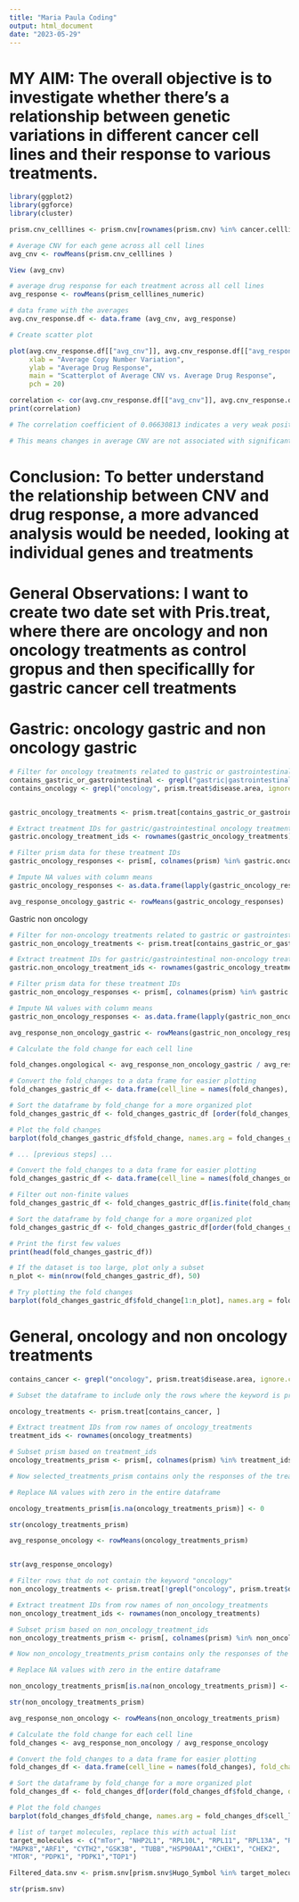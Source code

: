 ```yaml
---
title: "Maria Paula Coding"
output: html_document
date: "2023-05-29"
---
```


# MY AIM: The overall objective is to investigate whether there's a relationship between genetic variations in different cancer cell lines and their response to various treatments.



```r
library(ggplot2)
library(ggforce)
library(cluster)
```


```r
prism.cnv_celllines <- prism.cnv[rownames(prism.cnv) %in% cancer.celllines.v, ]
```




```r
# Average CNV for each gene across all cell lines
avg_cnv <- rowMeans(prism.cnv_celllines )

View (avg_cnv)

```




```r
# average drug response for each treatment across all cell lines
avg_response <- rowMeans(prism_celllines_numeric)

```




```r
# data frame with the averages
avg.cnv_response.df <- data.frame (avg_cnv, avg_response)
```



```r
# Create scatter plot

plot(avg.cnv_response.df[["avg_cnv"]], avg.cnv_response.df[["avg_response"]], 
     xlab = "Average Copy Number Variation", 
     ylab = "Average Drug Response",
     main = "Scatterplot of Average CNV vs. Average Drug Response",
     pch = 20) 

```



```r
correlation <- cor(avg.cnv_response.df[["avg_cnv"]], avg.cnv_response.df[["avg_response"]])
print(correlation)

# The correlation coefficient of 0.06630813 indicates a very weak positive correlation between the average CNV (Copy Number Variation) and the average drug response.

# This means changes in average CNV are not associated with significant changes in the average drug response.

```

# Conclusion: To better understand the relationship between CNV and drug response, a more advanced analysis would be needed, looking at individual genes and treatments


# General Observations: I want to create two date set with Pris.treat, where there are oncology and non oncology treatments as control gropus and then specificallly for gastric cancer cell treatments 



# Gastric: oncology gastric and non oncology gastric 

```r

# Filter for oncology treatments related to gastric or gastrointestinal cancer
contains_gastric_or_gastrointestinal <- grepl("gastric|gastrointestinal", prism.treat$indication, ignore.case = TRUE)
contains_oncology <- grepl("oncology", prism.treat$disease.area, ignore.case = TRUE)


gastric_oncology_treatments <- prism.treat[contains_gastric_or_gastrointestinal & contains_oncology, ]

```


```r
# Extract treatment IDs for gastric/gastrointestinal oncology treatments
gastric.oncology_treatment_ids <- rownames(gastric_oncology_treatments)

# Filter prism data for these treatment IDs
gastric_oncology_responses <- prism[, colnames(prism) %in% gastric.oncology_treatment_ids]


```

```r
# Impute NA values with column means
gastric_oncology_responses <- as.data.frame(lapply(gastric_oncology_responses, function(x) ifelse(is.na(x), mean(x, na.rm = TRUE), x)))

```



```r

avg_response_oncology_gastric <- rowMeans(gastric_oncology_responses)

```




Gastric non oncology 

```r
# Filter for non-oncology treatments related to gastric or gastrointestinal cancer
gastric_non_oncology_treatments <- prism.treat[contains_gastric_or_gastrointestinal & !contains_oncology, ]

```
```r

# Extract treatment IDs for gastric/gastrointestinal non-oncology treatments
gastric.non_oncology_treatment_ids <- rownames(gastric_oncology_treatments)

# Filter prism data for these treatment IDs
gastric_non_oncology_responses <- prism[, colnames(prism) %in% gastric.non_oncology_treatment_ids]

```



```r

# Impute NA values with column means
gastric_non_oncology_responses <- as.data.frame(lapply(gastric_non_oncology_responses, function(x) ifelse(is.na(x), mean(x, na.rm = TRUE), x)))

```





```r

avg_response_non_oncology_gastric <- rowMeans(gastric_non_oncology_responses)

```


```r
# Calculate the fold change for each cell line

fold_changes.ongological <- avg_response_non_oncology_gastric / avg_response_oncology_gastric

```


```r
# Convert the fold_changes to a data frame for easier plotting
fold_changes_gastric_df <- data.frame(cell_line = names(fold_changes), fold_change = fold_changes.ongological)

# Sort the dataframe by fold_change for a more organized plot
fold_changes_gastric_df <- fold_changes_gastric_df [order(fold_changes_gastric_df$fold_change, decreasing = TRUE), ]

# Plot the fold changes
barplot(fold_changes_gastric_df$fold_change, names.arg = fold_changes_gastric_df$cell_line, las = 2, cex.names = 0.5, main = "Fold Changes of Non-Oncology Treatments Relative to Oncology Treatments", xlab = "Cell Lines", ylab = "Fold Change")
```





```r
# ... [previous steps] ...

# Convert the fold_changes to a data frame for easier plotting
fold_changes_gastric_df <- data.frame(cell_line = names(fold_changes_ongological), fold_change = fold_changes_ongological)

# Filter out non-finite values
fold_changes_gastric_df <- fold_changes_gastric_df[is.finite(fold_changes_gastric_df$fold_change), ]

# Sort the dataframe by fold_change for a more organized plot
fold_changes_gastric_df <- fold_changes_gastric_df[order(fold_changes_gastric_df$fold_change, decreasing = TRUE), ]

# Print the first few values
print(head(fold_changes_gastric_df))

# If the dataset is too large, plot only a subset
n_plot <- min(nrow(fold_changes_gastric_df), 50)

# Try plotting the fold changes
barplot(fold_changes_gastric_df$fold_change[1:n_plot], names.arg = fold_changes_gastric_df$cell_line[1:n_plot], las = 2, cex.names = 0.5, main = "Fold Changes of Non-Oncology Treatments Relative to Oncology Treatments", xlab = "Cell Lines", ylab = "Fold Change")

```













# General, oncology and non oncology treatments 

```r

contains_cancer <- grepl("oncology", prism.treat$disease.area, ignore.case = TRUE)

# Subset the dataframe to include only the rows where the keyword is present

oncology_treatments <- prism.treat[contains_cancer, ]
```



```r
# Extract treatment IDs from row names of oncology_treatments
treatment_ids <- rownames(oncology_treatments)

# Subset prism based on treatment_ids
oncology_treatments_prism <- prism[, colnames(prism) %in% treatment_ids]

# Now selected_treatments_prism contains only the responses of the treatments in oncology_treatments

```

```r
# Replace NA values with zero in the entire dataframe

oncology_treatments_prism[is.na(oncology_treatments_prism)] <- 0

```



```r

str(oncology_treatments_prism)

```


```r
avg_response_oncology <- rowMeans(oncology_treatments_prism)


str(avg_response_oncology)
```







```r
# Filter rows that do not contain the keyword "oncology"
non_oncology_treatments <- prism.treat[!grepl("oncology", prism.treat$disease.area, ignore.case = TRUE), ]

# Extract treatment IDs from row names of non_oncology_treatments
non_oncology_treatment_ids <- rownames(non_oncology_treatments)

# Subset prism based on non_oncology_treatment_ids
non_oncology_treatments_prism <- prism[, colnames(prism) %in% non_oncology_treatment_ids]

# Now non_oncology_treatments_prism contains only the responses of the non-oncological treatments

```

```r
# Replace NA values with zero in the entire dataframe

non_oncology_treatments_prism[is.na(non_oncology_treatments_prism)] <- 0

```


```r
str(non_oncology_treatments_prism)
```


```r
avg_response_non_oncology <- rowMeans(non_oncology_treatments_prism)

```



```r
# Calculate the fold change for each cell line
fold_changes <- avg_response_non_oncology / avg_response_oncology

```


```r

# Convert the fold_changes to a data frame for easier plotting
fold_changes_df <- data.frame(cell_line = names(fold_changes), fold_change = fold_changes)

# Sort the dataframe by fold_change for a more organized plot
fold_changes_df <- fold_changes_df[order(fold_changes_df$fold_change, decreasing = TRUE), ]

# Plot the fold changes
barplot(fold_changes_df$fold_change, names.arg = fold_changes_df$cell_line, las = 3, cex.names = 0.5, main = "Fold Changes of Non-Oncology Treatments Relative to Oncology Treatments", xlab = "Cell Lines", ylab = "Fold Change")
```










```r

# list of target molecules, replace this with actual list
target_molecules <- c("mTor", "NHP2L1", "RPL10L", "RPL11", "RPL13A", "RPL15", "RPL19", "RPL23", "AURKB", "CDK2", "CDK4", "MTOR", "PIK3CA", "BRD2", "BRD3", "BRD4", "BCL2", "EGFR", "AURKA", "AURKB", "AURKC","BRD4", "JAK1", "JAK2", "JAK3", "TYK2", "HDAC1", "HDAC2", "HDAC3", "HDAC6","HDAC1","CDK1", "CDK2", "CDK5", "CDK9", "HDAC1", "HDAC2", "HDAC3", "HDAC4", "HDAC5", "HDAC6", "HDAC7","FGFR1", "FGFR2", "FGFR3", "FGFR4", "KDR","OPRL1","HDAC1", "HDAC10", "HDAC11", "HDAC2", "HDAC3", "HDAC4", "HDAC5","FLT3", "JAK1", "JAK2", "JAK3","XPO1","EGFR", "ERBB2","BRAF","SLC6A3","ABL1","BCR", "HSP90AA1", "RELA", "CDK1", "CDK4", "CDK9", "TOP1", "TOP2A","MELK", "AURKA", "HDAC1", "HDAC2", "HDAC3", "HDAC4", "HDAC5", "HDAC6", "HDAC7", "EGFR", "ERBB2", "ERBB4", "KIF11","KIF11","XPO1","TOP2A",
"MAPK8","ARF1", "CYTH2","GSK3B", "TUBB","HSP90AA1","CHEK1", "CHEK2",
"MTOR", "PDPK1", "PDPK1","TOP1")

Filtered_data.snv <- prism.snv[prism.snv$Hugo_Symbol %in% target_molecules, ]

```





```r
str(prism.snv)
```






